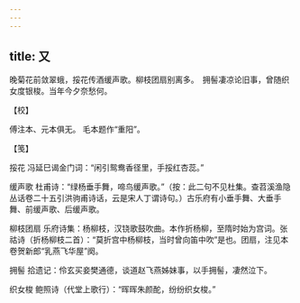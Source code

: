 ```yaml
---
---
---
```

title: 又
---







晚菊花前敛翠蛾，挼花传酒缓声歌。柳枝团扇别离多。　拥髻凄凉论旧事，曾随织女度银梭。当年今夕奈愁何。





【校】


傅注本、元本俱无。 毛本题作“重阳”。





【笺】


挼花 冯延巳谒金门词：“闲引鸳鸯香径里，手挼红杏蕊。”

缓声歌 杜甫诗：“绿杨垂手舞，啼鸟缓声歌。”（按：此二句不见杜集。查苕溪渔隐丛话卷二十五引洪驹甫诗话，云是宋人丁谓诗句。）古乐府有小垂手舞、大垂手舞、前缓声歌、后缓声歌。

柳枝团扇 乐府诗集：杨柳枝，汉铙歌鼓吹曲。本作折杨柳，至隋时始为宫词。张祜诗（折杨柳枝二首）：“莫折宫中杨柳枝，当时曾向笛中吹”是也。团扇，注见本卷贺新郎“乳燕飞华屋”阕。

拥髻 拾遗记：伶玄买妾樊通德，谈道赵飞燕姊妹事，以手拥髻，凄然泣下。

织女梭 鲍照诗（代堂上歌行）：“晖晖朱颜酡，纷纷织女梭。”